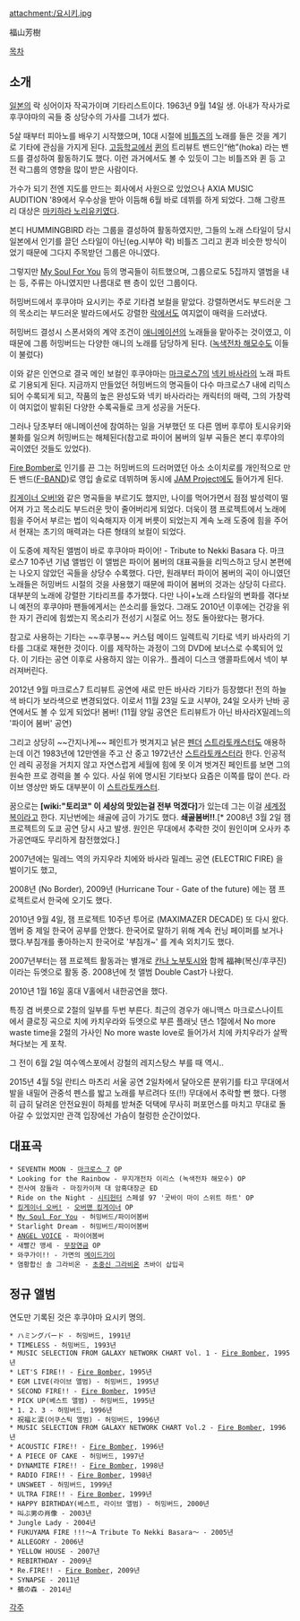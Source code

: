 attachment:/요시키.jpg

福山芳樹

[[목차]]
== 소개 ==
[[일본]]의 락 싱어이자 작곡가이며 기타리스트이다. 1963년 9월 14일 생. 
아내가 작사가로 후쿠야마의 곡들 중 상당수의 가사를 그녀가 썼다. 

5살 때부터 피아노를 배우기 시작했으며, 10대 시절에 [[비틀즈]]의 노래를 들은 것을 계기로 기타에 관심을 가지게 된다. [[고등학교]]에서 [[퀸]]의 트리뷰트 밴드인“他”(hoka) 라는 밴드를 결성하여 활동하기도 했다. 이런 과거에서도 볼 수 있듯이 그는 비틀즈와 퀸 등 고전 락그룹의 영향을 많이 받은 사람이다.

가수가 되기 전엔 지도를 만드는 회사에서 사원으로 있었으나 AXIA MUSIC AUDITION '89에서 우수상을 받아 이듬해 6월 바로 데뷔를 하게 되었다. 그해 그랑프리 대상은 [[마키하라 노리유키]]였다.

본디 HUMMINGBIRD 라는 그룹을 결성하여 활동하였지만, 그들의 노래 스타일이 당시 일본에서 인기를 끌던 스타일이 아닌(eg.시부야 락) 비틀즈 그리고 퀸과 비슷한 방식이었기 때문에 그다지 주목받던 그룹은 아니였다.

그렇지만 [[My Soul For You]] 등의 명곡들이 히트했으며, 그룹으로도 5집까지 앨범을 내는 등, 주류는 아니였지만 나름대로 팬 층이 있던 그룹이다.

허밍버드에서 후쿠야마 요시키는 주로 기타겸 보컬을 맡았다. 강렬하면서도 부드러운 그의 목소리는 부드러운 발라드에서도 강렬한 [[락]]에서도 여지없이 매력을 드러냈다.

허밍버드 결성시 스폰서와의 계약 조건이 [[애니메이션]]의 노래들을 맡아주는 것이였고, 이 때문에 그룹 허밍버드는 다양한 애니의 노래를 담당하게 된다. ([[녹색전차 해모수]]도 이들이 불렀다)

이와 같은 인연으로 결국 메인 보컬인 후쿠야마는 [[마크로스7]]의 [[넥키 바사라]]의 노래 파트로 기용되게 된다. 지금까지 만들었던 허밍버드의 명곡들이 다수 마크로스7 내에 리믹스되어 수록되게 되고, 작품의 높은 완성도와 넥키 바사라라는 캐릭터의 매력, 그의 가창력이 여지없이 발휘된 다양한 수록곡들로 크게 성공을 거둔다.

그러나 당초부터 애니메이션에 참여하는 일을 거부했던 또 다른 멤버 후루야 토시유키와 불화를 일으켜 허밍버드는 해체된다(참고로 파이어 봄버의 일부 곡들은 본디 후루야의 곡이였던 것들도 있었다).
 
[[Fire Bomber]]로 인기를 끈 그는 허밍버드의 드러머였던 아소 소이치로를 개인적으로 만든 밴드([[F-BAND]])로 영입 솔로로 데뷔하며 동시에 [[JAM Project]]에도 들어가게 된다. 

[[킹게이너 오버!]]와 같은 명곡들을 부르기도 했지만, 나이를 먹어가면서 점점 발성력이 떨어져 가고 목소리도 부드러운 맛이 줄어버리게 되었다. 더욱이 잼 프로젝트에서 노래에 힘을 주어서 부르는 법이 익숙해지자 이게 버릇이 되었는지 계속 노래 도중에 힘을 주어서 현재는 초기의 매력과는 다른 형태의 보컬이 되었다.

이 도중에 제작된 앨범이 바로 후쿠야마 파이어! - Tribute to Nekki Basara 다. 마크로스7 10주년 기념 앨범인 이 앨범은 파이어 봄버의 대표곡들을 리믹스하고 당시 본편에는 나오지 않았던 곡들을 상당수 수록했다. 다만, 원래부터 파이어 봄버의 곡이 아니였던 노래들은 허밍버드 시절의 것을 사용했기 때문에 파이어 봄버의 것과는 상당히 다르다. 대부분의 노래에 강렬한 기타리프를 추가했다. 다만 나이+노래 스타일의 변화를 겪다보니 예전의 후쿠야마 팬들에게서는 쓴소리를 들었다. 그래도 2010년 이후에는 건강을 위한 자기 관리에 힘썼는지 목소리가 전성기 시절로 어느 정도 돌아왔다는 평가다.

참고로 사용하는 기타는 ~~후쿠봉~~ 커스텀 메이드 일렉트릭 기타로 넥키 바사라의 기타를 그대로 재현한 것이다. 이를 제작하는 과정이 그의 DVD에 보너스로 수록되어 있다.
이 기타는 공연 이후로 사용하지 않는 이유가.. 플레이 디스크 앵콜파트에서 넥이 부러져버린다.

2012년 9월 마크로스7 트리뷰트 공연에 새로 만든 바사라 기타가 등장했다!
전의 하늘색 바디가 보라색으로 변경되었다. 이로서 11월 23일 도쿄 시부야, 24일 오사카 난바 공연에서도 볼 수 있게 되었다! 봄버!
(11월 양일 공연은 트리뷰트가 아닌 바사라X밀레느의 '파이어 봄버' 공연)

그리고 상당히 ~~간지나게~~ 페인트가 벗겨지고 낡은 [[펜더]] [[스트라토캐스터]]도 애용하는데 이건 1983년에 12만엔을 주고 산 중고 1972년산 [[스트라토캐스터]]라 한다. 인공적인 레릭 공정을 거치지 않고 자연스럽게 세월에 힘에 못 이겨 벗겨진 페인트를 보면 그의 원숙한 프로 경력을 볼 수 있다. 사실 위에 명시된 기타보다 요즘은 이쪽를 많이 쓴다. 라이브 영상만 봐도 대부분이 이 [[스트라토캐스터]].

꿈으로는 '''[wiki:"토리코" 이 세상의 맛있는걸 전부 먹겠다]'''가 있는데 그는 이걸 [[세계정복]]이라고 한다. 지난번에는 쇄골에 금이 가기도 했다. '''쇄골봄버!!'''.[* 2008년 3월 2일 잼 프로젝트의 도쿄 공연 당시 사고 발생. 원인은 무대에서 추락한 것이 원인이며 오사카 추가공연때도 무리하게 참전했었다.]

2007년에는 밀레느 역의 카지우라 치에와 바사라 밀레느 공연 (ELECTRIC FIRE) 을 벌이기도 했고,

2008년 (No Border), 2009년 (Hurricane Tour - Gate of the future) 에는 잼 프로젝트로서 한국에 오기도 했다.

2010년 9월 4일, 잼 프로젝트 10주년 투어로 (MAXIMAZER DECADE) 또 다시 왔다.
멤버 중 제일 한국어 공부를 안했다.  한국어로 말하기 위해 계속 컨닝 페이퍼를 보거나 했다.부침개를 좋아하는지 한국어로 '부침개~' 를 계속 외치기도 했다. 

2007년부터는 잼 프로젝트 활동과는 별개로 [[칸나 노부토시]]와 함께 福神(복신/후쿠진)이라는 듀엣으로 활동 중. 2008년에 첫 앨범 Double Cast가 나왔다.

2010년 1월 16일 홍대 V홀에서 내한공연을 했다.

특징 겸 버릇으로 2절의 일부를 두번 부른다.
최근의 경우가 애니맥스 마크로스나이트 에서 클로징 곡으로 치에 카치우라와 듀엣으로 부른 플래닛 댄스 1절에서 No more waste time을 2절의 가사인 No more waste love로 들어가서 치에 카치우라가 살짝 쳐다보는 게 포착.

그 전이 6월 2일 여수엑스포에서 강철의 레지스탕스 부를 때 역시..

2015년 4월 5일 란티스 마츠리 서울 공연 2일차에서 달아오른 분위기를 타고 무대에서 발을 내밀어 관중석 펜스를 밟고 노래를 부르려다 또(!!) 무대에서 추락할 뻔 했다. 다행히 급히 달려온 안전요원이 하체를 받쳐준 덕택에 무사히 퍼포먼스를 마치고 무대로 돌아갈 수 있었지만 관객 입장에선 가슴이 철렁한 순간이었다.
== 대표곡 ==
 * SEVENTH MOON - [[마크로스 7]] OP
 * Looking for the Rainbow - 무지개전차 이리스 (녹색전차 해모수) OP
 * 전사여 잠들라 - 마징카이져 대 암흑대장군 ED
 * Ride on the Night - [[시티헌터]] 스페셜 97 '굿바이 마이 스위트 하트' OP
 * [[킹게이너 오버!]] - [[오버맨 킹게이너]] OP
 * [[My Soul For You]] - 허밍버드/파이어봄버 
 * Starlight Dream - 허밍버드/파이어봄버
 * [[ANGEL VOICE]] - 파이어봄버
 * 새빨간 맹세 - [[무장연금]] OP
 * 와쿠가이!! - 가면의 [[메이드가이]]
 * 염황합신 솔 그라비온 - [[초중신 그라비온]] 츠바이 삽입곡

== 정규 앨범 ==
연도만 기록된 것은 후쿠야마 요시키 명의.

 * ハミングバード - 허밍버드, 1991년
 * TIMELESS - 허밍버드, 1993년
 * MUSIC SELECTION FROM GALAXY NETWORK CHART Vol. 1 - [[Fire Bomber]], 1995년
 * LET'S FIRE!! - [[Fire Bomber]], 1995년
 * EGM LIVE(라이브 앨범) - 허밍버드, 1995년
 * SECOND FIRE!! - [[Fire Bomber]], 1995년
 * PICK UP(베스트 앨범) - 허밍버드, 1995년
 * 1. 2. 3 - 허밍버드, 1996년
 * 祝福と涙(어쿠스틱 앨범) - 허밍버드, 1996년
 * MUSIC SELECTION FROM GALAXY NETWORK CHART Vol.2 - [[Fire Bomber]], 1996년
 * ACOUSTIC FIRE!! - [[Fire Bomber]], 1996년
 * A PIECE OF CAKE - 허밍버드, 1997년
 * DYNAMITE FIRE!! - [[Fire Bomber]], 1998년
 * RADIO FIRE!! - [[Fire Bomber]], 1998년
 * UNSWEET - 허밍버드, 1999년
 * ULTRA FIRE!! - [[Fire Bomber]], 1999년
 * HAPPY BIRTHDAY(베스트, 라이브 앨범) - 허밍버드, 2000년
 * 叫ぶ男の肖像 - 2003년
 * Jungle Lady - 2004년
 * FUKUYAMA FIRE !!!～A Tribute To Nekki Basara～ - 2005년
 * ALLEGORY - 2006년
 * YELLOW HOUSE - 2007년
 * REBIRTHDAY - 2009년
 * Re.FIRE!! - [[Fire Bomber]], 2009년
 * SYNAPSE - 2011년
 * 鵺の森 - 2014년

[[각주]]
